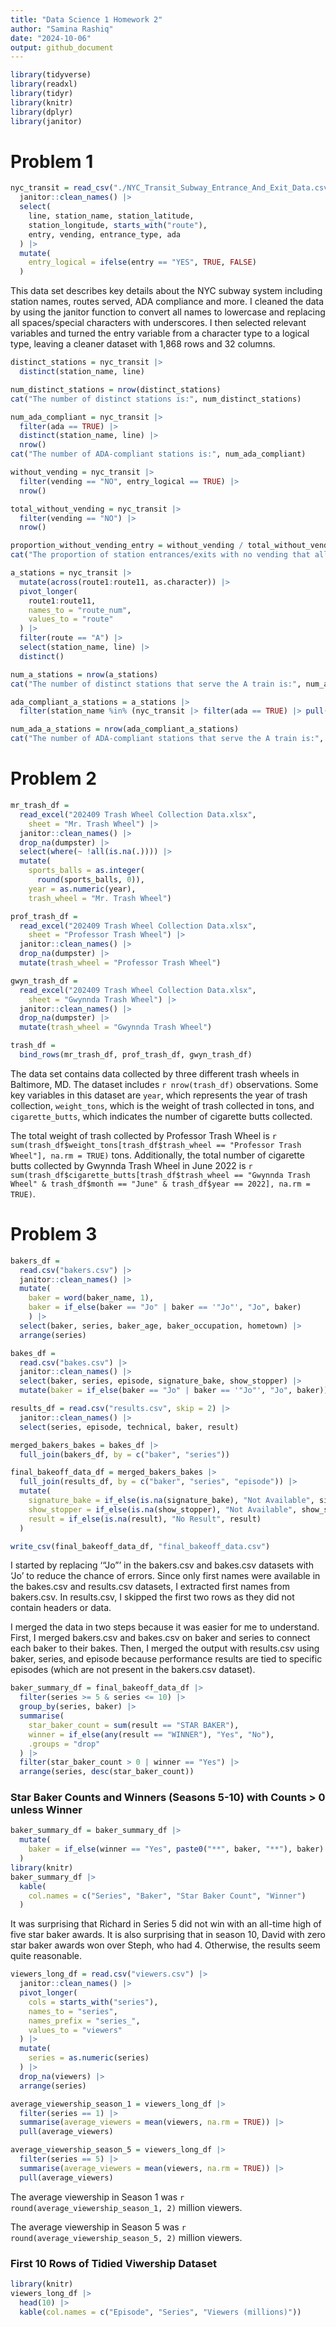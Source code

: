 ```yaml
---
title: "Data Science 1 Homework 2"
author: "Samina Rashiq"
date: "2024-10-06"
output: github_document
---
```

```r
library(tidyverse)
library(readxl)
library(tidyr)
library(knitr)
library(dplyr)
library(janitor)
```

# Problem 1
```r
nyc_transit = read_csv("./NYC_Transit_Subway_Entrance_And_Exit_Data.csv", show_col_types = FALSE) |>
  janitor::clean_names() |>
  select(
    line, station_name, station_latitude, 
    station_longitude, starts_with("route"), 
    entry, vending, entrance_type, ada
  ) |>
  mutate(
    entry_logical = ifelse(entry == "YES", TRUE, FALSE)
  )
```
This data set describes key details about the NYC subway system including station names, routes served, ADA compliance and more. I cleaned the data by using the janitor function to convert all names to lowercase and replacing all spaces/special characters with underscores. I then selected relevant variables and turned the entry variable from a character type to a logical type, leaving a cleaner dataset with 1,868 rows and 32 columns. 

```r
distinct_stations = nyc_transit |>
  distinct(station_name, line)

num_distinct_stations = nrow(distinct_stations)
cat("The number of distinct stations is:", num_distinct_stations)

num_ada_compliant = nyc_transit |>
  filter(ada == TRUE) |>
  distinct(station_name, line) |>
  nrow()
cat("The number of ADA-compliant stations is:", num_ada_compliant)

without_vending = nyc_transit |>
  filter(vending == "NO", entry_logical == TRUE) |>
  nrow()

total_without_vending = nyc_transit |>
  filter(vending == "NO") |>
  nrow()

proportion_without_vending_entry = without_vending / total_without_vending
cat("The proportion of station entrances/exits with no vending that allow entrance is:", proportion_without_vending_entry)

```

```r
a_stations = nyc_transit |>
  mutate(across(route1:route11, as.character)) |>
  pivot_longer(
    route1:route11,
    names_to = "route_num",
    values_to = "route"
  ) |> 
  filter(route == "A") |>
  select(station_name, line) |>
  distinct()

num_a_stations = nrow(a_stations)
cat("The number of distinct stations that serve the A train is:", num_a_stations)

ada_compliant_a_stations = a_stations |>
  filter(station_name %in% (nyc_transit |> filter(ada == TRUE) |> pull(station_name)))

num_ada_a_stations = nrow(ada_compliant_a_stations)
cat("The number of ADA-compliant stations that serve the A train is:", num_ada_a_stations)

```

# Problem 2
```r
mr_trash_df = 
  read_excel("202409 Trash Wheel Collection Data.xlsx", 
    sheet = "Mr. Trash Wheel") |>
  janitor::clean_names() |>
  drop_na(dumpster) |>
  select(where(~ !all(is.na(.)))) |>
  mutate(
    sports_balls = as.integer(
      round(sports_balls, 0)),
    year = as.numeric(year),
    trash_wheel = "Mr. Trash Wheel")
```

```r
prof_trash_df = 
  read_excel("202409 Trash Wheel Collection Data.xlsx", 
    sheet = "Professor Trash Wheel") |>
  janitor::clean_names() |>
  drop_na(dumpster) |>
  mutate(trash_wheel = "Professor Trash Wheel")
```

```r
gwyn_trash_df = 
  read_excel("202409 Trash Wheel Collection Data.xlsx", 
    sheet = "Gwynnda Trash Wheel") |>
  janitor::clean_names() |>
  drop_na(dumpster) |>
  mutate(trash_wheel = "Gwynnda Trash Wheel")

```

```r
trash_df =
  bind_rows(mr_trash_df, prof_trash_df, gwyn_trash_df)
```

The data set contains data collected by three different trash wheels in Baltimore, MD. The dataset includes `r nrow(trash_df)` observations. Some key variables in this dataset are `year`, which represents the year of trash collection, `weight_tons`, which is the weight of trash collected in tons, and `cigarette_butts`, which indicates the number of cigarette butts collected.

The total weight of trash collected by Professor Trash Wheel is `r sum(trash_df$weight_tons[trash_df$trash_wheel == "Professor Trash Wheel"], na.rm = TRUE)` tons. Additionally, the total number of cigarette butts collected by Gwynnda Trash Wheel in June 2022 is `r sum(trash_df$cigarette_butts[trash_df$trash_wheel == "Gwynnda Trash Wheel" & trash_df$month == "June" & trash_df$year == 2022], na.rm = TRUE)`.

# Problem 3
```r
bakers_df = 
  read.csv("bakers.csv") |>
  janitor::clean_names() |>
  mutate(
    baker = word(baker_name, 1),
    baker = if_else(baker == "Jo" | baker == '"Jo"', "Jo", baker)
    ) |>
  select(baker, series, baker_age, baker_occupation, hometown) |>
  arrange(series)
```

```r
bakes_df = 
  read.csv("bakes.csv") |>
  janitor::clean_names() |>
  select(baker, series, episode, signature_bake, show_stopper) |>
  mutate(baker = if_else(baker == "Jo" | baker == '"Jo"', "Jo", baker))
```

```r
results_df = read.csv("results.csv", skip = 2) |>
  janitor::clean_names() |>
  select(series, episode, technical, baker, result)
```
```r
merged_bakers_bakes = bakes_df |>
  full_join(bakers_df, by = c("baker", "series"))
```

```r
final_bakeoff_data_df = merged_bakers_bakes |>
  full_join(results_df, by = c("baker", "series", "episode")) |>
  mutate(
    signature_bake = if_else(is.na(signature_bake), "Not Available", signature_bake),
    show_stopper = if_else(is.na(show_stopper), "Not Available", show_stopper),
    result = if_else(is.na(result), "No Result", result)
  )
```
```r
write_csv(final_bakeoff_data_df, "final_bakeoff_data.csv")
```
I started by replacing '"Jo"' in the bakers.csv and bakes.csv datasets with 'Jo' to reduce the chance of errors. Since only first names were available in the bakes.csv and results.csv datasets, I extracted first names from bakers.csv. In results.csv, I skipped the first two rows as they did not contain headers or data.

I merged the data in two steps because it was easier for me to understand. First, I merged bakers.csv and bakes.csv on baker and series to connect each baker to their bakes. Then, I merged the output with results.csv using baker, series, and episode because  performance results are tied to specific episodes (which are not present in the bakers.csv dataset).


```r
baker_summary_df = final_bakeoff_data_df |>
  filter(series >= 5 & series <= 10) |>  
  group_by(series, baker) |>              
  summarise(
    star_baker_count = sum(result == "STAR BAKER"),
    winner = if_else(any(result == "WINNER"), "Yes", "No"),
    .groups = "drop"
  ) |>
  filter(star_baker_count > 0 | winner == "Yes") |>
  arrange(series, desc(star_baker_count))
```

### Star Baker Counts and Winners (Seasons 5-10) with Counts > 0 unless Winner ###

```r
baker_summary_df = baker_summary_df |>
  mutate(
    baker = if_else(winner == "Yes", paste0("**", baker, "**"), baker)
  )
library(knitr)
baker_summary_df |> 
  kable(
    col.names = c("Series", "Baker", "Star Baker Count", "Winner")
  )
```
It was surprising that Richard in Series 5 did not win with an all-time high of five star baker awards. It is also surprising that in season 10, David with zero star baker awards won over Steph, who had 4. Otherwise, the results seem quite reasonable. 

```r
viewers_long_df = read.csv("viewers.csv") |>
  janitor::clean_names() |>
  pivot_longer(
    cols = starts_with("series"),
    names_to = "series",
    names_prefix = "series_",
    values_to = "viewers"
  ) |>
  mutate(
    series = as.numeric(series)
  ) |>
  drop_na(viewers) |>
  arrange(series)

average_viewership_season_1 = viewers_long_df |>
  filter(series == 1) |>
  summarise(average_viewers = mean(viewers, na.rm = TRUE)) |>
  pull(average_viewers)

average_viewership_season_5 = viewers_long_df |>
  filter(series == 5) |>
  summarise(average_viewers = mean(viewers, na.rm = TRUE)) |>
  pull(average_viewers)
```

The average viewership in Season 1 was `r round(average_viewership_season_1, 2)` million viewers.

The average viewership in Season 5 was `r round(average_viewership_season_5, 2)` million viewers.

### First 10 Rows of Tidied Viwership Dataset ###
```r
library(knitr)
viewers_long_df |> 
  head(10) |>           
  kable(col.names = c("Episode", "Series", "Viewers (millions)"))
```